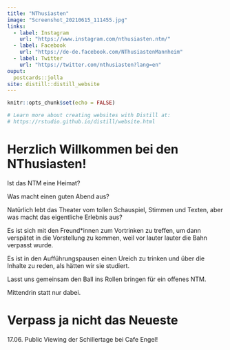 ```yaml
---
title: "NThusiasten"
image: "Screenshot_20210615_111455.jpg"
links:
  - label: Instagram
    url: "https://www.instagram.com/nthusiasten.ntm/"
  - label: Facebook
    url: "https://de-de.facebook.com/NThusiastenMannheim"
  - label: Twitter
    url: "https://twitter.com/nthusiasten?lang=en"
ouput:
  postcards::jolla
site: distill::distill_website
---
```


```r
knitr::opts_chunk$set(echo = FALSE)

# Learn more about creating websites with Distill at:
# https://rstudio.github.io/distill/website.html

```

# Herzlich Willkommen bei den NThusiasten!
Ist das NTM eine Heimat?

Was macht einen guten Abend aus?

Natürlich lebt das Theater vom tollen Schauspiel, Stimmen und Texten, aber was macht das eigentliche Erlebnis aus?

Es ist sich mit den Freund*innen zum Vortrinken zu treffen, um dann verspätet in die Vorstellung zu kommen, weil vor lauter lauter die Bahn verpasst wurde.

Es ist in den Aufführungspausen einen Ureich zu trinken und über die Inhalte zu reden, als hätten wir sie studiert.

Lasst uns gemeinsam den Ball ins Rollen bringen für ein offenes NTM.

Mittendrin statt nur dabei.

# Verpass ja nicht das Neueste
17.06. Public Viewing der Schillertage bei Cafe Engel! 